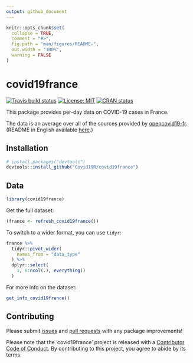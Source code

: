 ```yaml
---
output: github_document
---
```


```r
knitr::opts_chunk$set(
  collapse = TRUE,
  comment = "#>",
  fig.path = "man/figures/README-",
  out.width = "100%",
  warning = FALSE
)
```

# covid19france

<!-- badges: start -->
[![Travis build status](https://travis-ci.org/Covid19R/covid19france.svg?branch=master)](https://travis-ci.org/Covid19R/covid19france)
[![License: MIT](https://img.shields.io/badge/License-MIT-blue.svg)](https://opensource.org/licenses/MIT)
[![CRAN status](https://www.r-pkg.org/badges/version/covid19france)](https://CRAN.R-project.org/package=covid19france)
<!-- badges: end -->

This package provides per-day data on COVID-19 cases in France.

The data is an average over all of the sources provided by [opencovid19-fr](https://github.com/opencovid19-fr/data). (README in English available [here](https://github.com/opencovid19-fr/data/blob/master/README.en.md).)

## Installation

``` r
# install.packages("devtools")
devtools::install_github("Covid19R/covid19france")
```
## Data

```r
library(covid19france)
```

Get the full dataset:

```r
(france <- refresh_covid19france())
```

To switch to a wider format, you can use `tidyr`:

```r
france %>% 
  tidyr::pivot_wider(
    names_from = "data_type"
  ) %>% 
  dplyr::select(
    1, 6:ncol(.), everything()
  )
```

For more info on the dataset:

```r
get_info_covid19france()
```

## Contributing

Please submit [issues](https://github.com/Covid19R/covid19france/issues) and [pull requests](https://github.com/Covid19R/covid19france/pulls) with any package improvements!

Please note that the 'covid19france' project is released with a
[Contributor Code of Conduct](CODE_OF_CONDUCT.md).
By contributing to this project, you agree to abide by its terms.
